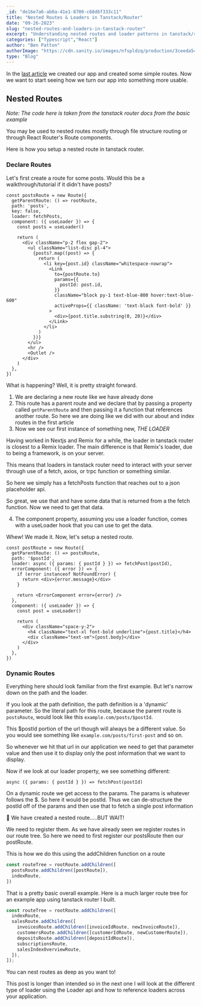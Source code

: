 ```yaml
---
_id: "de16e7a6-ab0a-41e1-8700-c68d6f333c11"
title: "Nested Routes & Loaders in Tanstack/Router"
date: "09-26-2023"
slug: "nested-routes-and-loaders-in-tanstack-router"
excerpt: "Understanding nested routes and loader patterns in tanstack/router"
categories: ["Typescript","React"]
author: "Ben Patton"
authorImage: "https://cdn.sanity.io/images/nfspldzq/production/3ceeda54221c7c0614ecc51f955c7be39a1da34e-512x512.jpg"
type: "Blog"
---
```


In the [last article](https://www.benapatton.dev/articles/getting-started-with-tanstack-router) we created our app and created some simple routes. Now we want to start seeing how we turn our app into something more usable. 

## Nested Routes

_Note: The code here is taken from the tanstack router docs from the basic example_

You may be used to nested routes mostly through file structure routing or through React Router's Route components. 

Here is how you setup a nested route in tanstack router.

### Declare Routes

Let's first create a route for some posts. Would this be a walkthrough/tutorial if it didn't have posts? 

```tsx
const postsRoute = new Route({
  getParentRoute: () => rootRoute,
  path: 'posts',
  key: false,
  loader: fetchPosts,
  component: ({ useLoader }) => {
    const posts = useLoader()

    return (
      <div className="p-2 flex gap-2">
        <ul className="list-disc pl-4">
          {posts?.map((post) => {
            return (
              <li key={post.id} className="whitespace-nowrap">
                <Link
                  to={postRoute.to}
                  params={{
                    postId: post.id,
                  }}
                  className="block py-1 text-blue-800 hover:text-blue-600"
                  activeProps={{ className: 'text-black font-bold' }}
                >
                  <div>{post.title.substring(0, 20)}</div>
                </Link>
              </li>
            )
          })}
        </ul>
        <hr />
        <Outlet />
      </div>
    )
  },
})
```

What is happening? Well, it is pretty straight forward. 

1. We are declaring a new route like we have already done
2. This route has a parent route and we declare that by passing a property called `getParentRoute` and then passing it a function that references another route. So here we are doing like we did with our about and index routes in the first article
3. Now we see our first instance of something new, _THE LOADER_

Having worked in Nextjs and Remix for a while, the loader in tanstack router is closest to a Remix loader. The main difference is that Remix's loader, due to being a framework, is on your server. 

This means that loaders in tanstack router need to interact with your server through use of a fetch, axios, or trpc function or something similar.

So here we simply has a fetchPosts function that reaches out to a json placeholder api. 

So great, we use that and have some data that is returned from a the fetch function. Now we need to get that data. 

4. The component property, assuming you use a loader function, comes with a useLoader hook that you can use to get the data. 

Whew! We made it. Now, let's setup a nested route. 

```tsx
const postRoute = new Route({
  getParentRoute: () => postsRoute,
  path: '$postId',
  loader: async ({ params: { postId } }) => fetchPost(postId),
  errorComponent: ({ error }) => {
    if (error instanceof NotFoundError) {
      return <div>{error.message}</div>
    }

    return <ErrorComponent error={error} />
  },
  component: ({ useLoader }) => {
    const post = useLoader()

    return (
      <div className="space-y-2">
        <h4 className="text-xl font-bold underline">{post.title}</h4>
        <div className="text-sm">{post.body}</div>
      </div>
    )
  },
})
```

### Dynamic Routes

Everything here should look familiar from the first example. But let's narrow down on the path and the loader. 

If you look at the path definition, the path definition is a 'dynamic' parameter. So the literal path for this route, because the parent route is `postsRoute`, would look like this `example.com/posts/$postId`. 

This $postId portion of the url though will always be a different value. So you would see something like `example.com/posts/first-post` and so on. 

So whenever we hit that url in our application we need to get that parameter value and then use it to display only the post information that we want to display. 

Now if we look at our loader property, we see something different: 

`async ({ params: { postId } }) => fetchPost(postId)`

On a dynamic route we get access to the params. The params is whatever follows the $. So here it would be postId. Thus we can de-structure the postId off of the params and then use that to fetch a single post information

🎉 We have created a nested route.....BUT WAIT!

We need to register them. As we have already seen we register routes in our route tree. So here we need to first register our postsRoute then our postRoute. 

This is how we do this using the addChildren function on a route

```ts
const routeTree = rootRoute.addChildren([
  postsRoute.addChildren([postRoute]),
  indexRoute,
])
```

That is a pretty basic overall example. Here is a much larger route tree  for an example app using tanstack router I built. 

```ts
const routeTree = rootRoute.addChildren([
  indexRoute,
  salesRoute.addChildren([
    invoicesRoute.addChildren([invoiceIdRoute, newInvoiceRoute]),
    customersRoute.addChildren([customerIdRoute, newCustomerRoute]),
    depositsRoute.addChildren([depositIdRoute]),
    subscriptionsRoute,
    salesIndexOverviewRoute,
  ]),
]);
```

You can nest routes as deep as you want to!

This post is longer than intended so in the next one I will look at the different type of loader using the Loader api and how to reference loaders across your application. 

